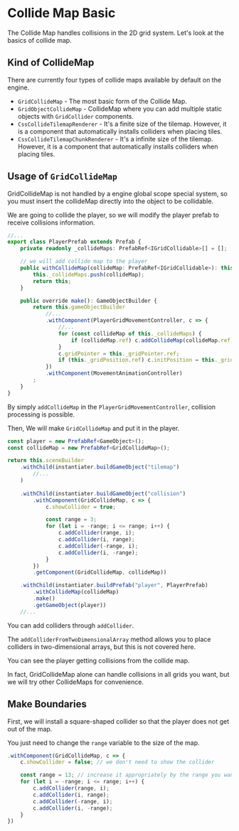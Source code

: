 
# Collide Map Basic

The Collide Map handles collisions in the 2D grid system. Let's look at the basics of collide map.

## Kind of CollideMap

There are currently four types of collide maps available by default on the engine.
- `GridCollideMap` - The most basic form of the Collide Map.
- `GridObjectCollideMap` - CollideMap where you can add multiple static objects with `GridCollider` components.
- `CssCollideTilemapRenderer` - It's a finite size of the tilemap. However, it is a component that automatically installs colliders when placing tiles.
- `CssCollideTilemapChunkRenderer` - It's a infinite size of the tilemap. However, it is a component that automatically installs colliders when placing tiles.

## Usage of `GridCollideMap`

GridCollideMap is not handled by a engine global scope special system, so you must insert the collideMap directly into the object to be collidable.

We are going to collide the player, so we will modify the player prefab to receive collisions information.

```typescript title="src/asset/prefab/PlayerPrefab.ts"
//...
export class PlayerPrefab extends Prefab {
    private readonly _collideMaps: PrefabRef<IGridCollidable>[] = [];

    // we will add collide map to the player
    public withCollideMap(collideMap: PrefabRef<IGridCollidable>): this {
        this._collideMaps.push(collideMap);
        return this;
    }

    public override make(): GameObjectBuilder {
        return this.gameObjectBuilder
            //...
            .withComponent(PlayerGridMovementController, c => {
                //...
                for (const collideMap of this._collideMaps) {
                    if (collideMap.ref) c.addCollideMap(collideMap.ref);
                }
                c.gridPointer = this._gridPointer.ref;
                if (this._gridPosition.ref) c.initPosition = this._gridPosition.ref;
            })
            .withComponent(MovementAnimationController)
        ;
    }
}
```

By simply `addCollideMap` in the `PlayerGridMovementController`, collision processing is possible.

Then, We will make `GridCollideMap` and put it in the player.

```typescript title="src/asset/Bootstrapper.ts"
const player = new PrefabRef<GameObject>();
const collideMap = new PrefabRef<GridCollideMap>();

return this.sceneBuilder
    .withChild(instantiater.buildGameObject("tilemap")
        //...    
    )
    
    .withChild(instantiater.buildGameObject("collision")
        .withComponent(GridCollideMap, c => {
            c.showCollider = true;

            const range = 3;
            for (let i = -range; i <= range; i++) {
                c.addCollider(range, i);
                c.addCollider(i, range);
                c.addCollider(-range, i);
                c.addCollider(i, -range);
            }
        })
        .getComponent(GridCollideMap, collideMap))

    .withChild(instantiater.buildPrefab("player", PlayerPrefab)
        .withCollideMap(collideMap)
        .make()
        .getGameObject(player))
    //...
```

You can add colliders through `addCollider`.

The `addColliderFromTwoDimensionalArray` method allows you to place colliders in two-dimensional arrays, but this is not covered here.

<DocumentGame bootstrapper={Bootstrapper} allowScroll />

You can see the player getting collisions from the collide map.

In fact, GridCollideMap alone can handle collisions in all grids you want, but we will try other CollideMaps for convenience.

## Make Boundaries

First, we will install a square-shaped collider so that the player does not get out of the map.

You just need to change the `range` variable to the size of the map.

```typescript title="src/asset/Bootstrapper.ts"
.withComponent(GridCollideMap, c => {
    c.showCollider = false; // we don't need to show the collider

    const range = 13; // increase it appropriately by the range you want to set as a boundary.
    for (let i = -range; i <= range; i++) {
        c.addCollider(range, i);
        c.addCollider(i, range);
        c.addCollider(-range, i);
        c.addCollider(i, -range);
    }
})
```
